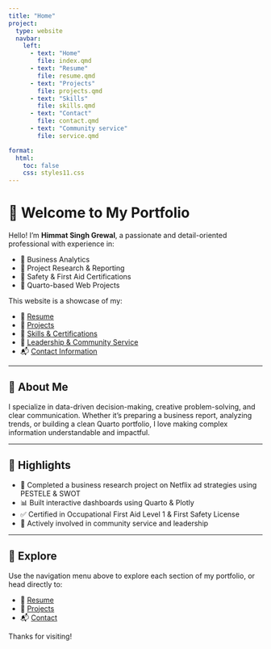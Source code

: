 ---
title: "Home"
project:
  type: website
  navbar:
    left:
      - text: "Home"
        file: index.qmd
      - text: "Resume"
        file: resume.qmd
      - text: "Projects"
        file: projects.qmd
      - text: "Skills"
        file: skills.qmd
      - text: "Contact"
        file: contact.qmd
      - text: "Community service"
        file: service.qmd

format:
  html:
    toc: false
    css: styles11.css
---

# 👋 Welcome to My Portfolio

Hello! I'm **Himmat Singh Grewal**, a passionate and detail-oriented professional with experience in:

- 🔹 Business Analytics
- 🔹 Project Research & Reporting
- 🔹 Safety & First Aid Certifications
- 🔹 Quarto-based Web Projects

This website is a showcase of my:

- 📄 [Resume](resume.qmd)
- 💼 [Projects](projects.qmd)
- 🧠 [Skills & Certifications](skills.qmd)
- 🧭 [Leadership & Community Service](service.qmd)
- 📬 [Contact Information](contact.qmd)

---

## 🌟 About Me

I specialize in data-driven decision-making, creative problem-solving, and clear communication. Whether it’s preparing a business report, analyzing trends, or building a clean Quarto portfolio, I love making complex information understandable and impactful.

---

## 🚀 Highlights

- 📝 Completed a business research project on Netflix ad strategies using PESTELE & SWOT
- 📊 Built interactive dashboards using Quarto & Plotly
- ✅ Certified in Occupational First Aid Level 1 & First Safety License
- 📢 Actively involved in community service and leadership

---

## 🔗 Explore

Use the navigation menu above to explore each section of my portfolio, or head directly to:

- 📄 [Resume](resume.qmd)
- 💼 [Projects](projects.qmd)
- 📬 [Contact](contact.qmd)

Thanks for visiting!
